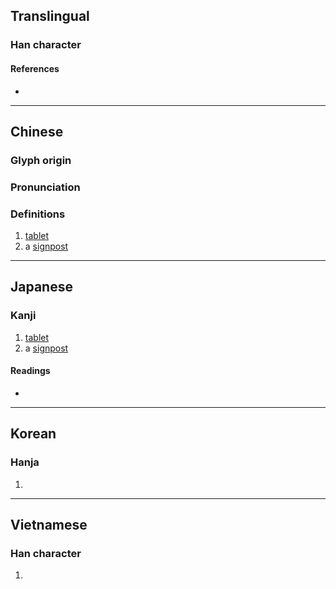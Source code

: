 {{character info/new}}
==Translingual==

===Han character===
{{Han char|rn=75|rad=木|as=09|sn=13|four=46927|canj=DAPV|ids=⿰木曷}}

====References====
* {{Han ref|kx=0541.040|dkj=15169|dj=0928.130|hdz=21249.060|uh=696C|ud=26988|bh=DDDA|bd=56794}}

----

==Chinese==
{{zh-forms}}

===Glyph origin===
{{Han etym}}

===Pronunciation===
{{zh-pron
|m=jié
|c=kit3
|mc=y
|oc=y
|ma=
|cat=n
}}

===Definitions===
{{zh-hanzi}}

# [[tablet]]
# a [[signpost]]

----

==Japanese==

===Kanji===
{{ja-kanji|grade=|rs=木09}}

# [[tablet]]
# a [[signpost]]

====Readings====
* {{ja-readings|on=かつ, けつ, こう, げち, かち|kun=くい-, たてふだ-}}

----

==Korean==

===Hanja===
{{ko-hanja|hangeul=갈|eumhun=|rv=gal|mr=kal|y=kal}}

# {{defn|lang=ko|sort=木09}}

----

==Vietnamese==

===Han character===
{{vi-hantu|[[yết]], [[kiệt]]|rs=木09}}

# {{defn|lang=vi|sort=木09}}
